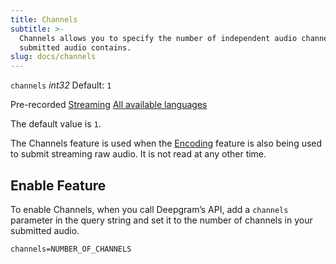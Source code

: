 ```yaml
---
title: Channels
subtitle: >-
  Channels allows you to specify the number of independent audio channels your
  submitted audio contains.
slug: docs/channels
---
```



`channels` *int32* Default: `1`

Pre-recorded [Streaming](/docs/getting-started-with-live-streaming-audio) [All available languages](/docs/models-languages-overview)

The default value is `1`.

The Channels feature is used when the [Encoding](/docs/encoding/) feature is also being used to submit streaming raw audio. It is not read at any other time.

## Enable Feature

To enable Channels, when you call Deepgram’s API, add a `channels` parameter in the query string and set it to the number of channels in your submitted audio.

`channels=NUMBER_OF_CHANNELS`
